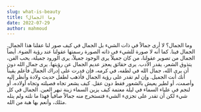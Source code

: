 ```yaml
---
slug: what-is-beauty
title: وما الجمال؟
date: 2022-07-29
author: mahmoud
---
```

وما الجمال؟
لا أرى جمالاً في ذات الشيء بل الجمال في كيف صور لنا عقلنا هذا الجمال.
الجمال فينا. كما أنه لا صورة للشيء في ذاته الصورة رسمتها عقولنا عند رؤية الضوء. أيضاً الجمال من تصوير عقولنا، من كان جميلاً يرى الوجود جميلاً، يرى الورود جميلة، يحب الفن، يتذوق الشعر، يقدر الأدب. يرى حقائق يعجز عديم الجمال عن رؤيتها. يرى جمال الله دون أن يرى الله، جمال الله في لطفه، في كرمه، فإن قدرت على إدراك الجمال فأعلم يقيناً أنك أنت الجميل. وإن لم تقدر على رؤية الجمال فأذهب لطفل حديث ولادة وأنظر إليه وأصمت، أو لطير يعيش بالشعور فقط دون عقل. كيف يشعر تجاه فصيلته وتجاه أولاده، أو لنجم في علياء السماء في ليلة معتمة كيف يزين السماء زينة تبهر العين. الجمال في كل شيء لكن أن تقدر على تجزيء الشيء فتستخرج منه جمالاً صافياً فهذا ما نلته ولم ينله مثلك، وأنعم بها هبة من الله.